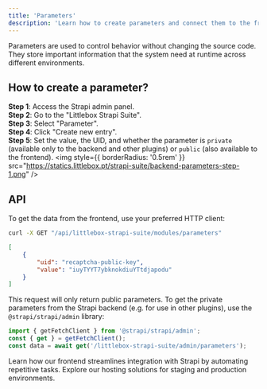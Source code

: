 ```yaml
---
title: 'Parameters'
description: 'Learn how to create parameters and connect them to the frontend using the API.'
---
```


Parameters are used to control behavior without changing the source code.
They store important information that the system need at runtime across different environments.

## How to create a parameter?

**Step 1**: Access the Strapi admin panel.\
**Step 2**: Go to the "Littlebox Strapi Suite".\
**Step 3**: Select "Parameter".\
**Step 4**: Click "Create new entry".\
**Step 5**: Set the value, the UID, and whether the parameter is `private` (available only to the backend and other plugins) or `public` (also available to the frontend).
<img
  style={{ borderRadius: '0.5rem' }}
  src="https://statics.littlebox.pt/strapi-suite/backend-parameters-step-1.png"
/>

## API

To get the data from the frontend, use your preferred HTTP client:
```bash
curl -X GET "/api/littlebox-strapi-suite/modules/parameters"
```
```json
[
    {
        "uid": "recaptcha-public-key",
        "value": "iuyTYYT7ybknokdiuYTtdjapodu"
    }
]
```

This request will only return public parameters. To get the private parameters from the Strapi backend (e.g. for use in other plugins), use the `@strapi/strapi/admin` library:

```javascript
import { getFetchClient } from '@strapi/strapi/admin';
const { get } = getFetchClient();
const data = await get('/littlebox-strapi-suite/admin/parameters');
```

<CardGroup cols={2}>
  <Card
    title="Frontend"
    icon="code"
    href="/frontend/introduction"
  >
    Learn how our frontend streamlines integration with Strapi by automating repetitive tasks.
  </Card>
  <Card
    title="Hosting"
    icon="code"
    href="/hosting/plans"
  >
    Explore our hosting solutions for staging and production environments.
  </Card>
</CardGroup>